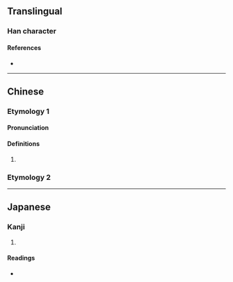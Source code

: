 {{also|由|曱}}
{{character info}}
==Translingual==

===Han character===
{{Han char|rn=102|rad=田|as=00|sn=5|four=|canj=LA|ids=⿻囗丄,⿻日丨}}

====References====
* {{Han ref|kx=0759.001|dkj=21727|hdz=42527.010|uh=7534|ud=30004}}

----

==Chinese==

===Etymology 1===
{{zh-forms|alt=由}}

====Pronunciation====
{{zh-pron
|m=zhá
|c=zaat6
|cat=
}}

====Definitions====
{{zh-hanzi}}

# {{zh-only|曱甴|[[cockroach]]|tr=gaat6 zaat6-2}}

===Etymology 2===
{{zh-see|由|v}}

----

==Japanese==

===Kanji===
{{ja-kanji|grade=|rs=田00}}

# {{rfdef|ja|sort=田00}}

====Readings====
* {{ja-readings|on=[[そう]] (sō)|kun=}}
